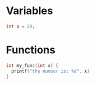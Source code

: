 # Variables
```c
int x = 20;
```

# Functions
```c
int my_func(int x) {
  printf("the number is: %d", x)
}
```
